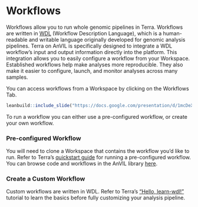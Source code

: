 # Workflows

Workflows allow you to run whole genomic pipelines in Terra. Workflows are written in [WDL](https://openwdl.org/#) (Workflow Description Language), which is a human-readable and writable language originally developed for genomic analysis pipelines. Terra on AnVIL is specifically designed to integrate a WDL workflow's input and output information directly into the platform. This integration allows you to easily configure a workflow from your Workspace. Established workflows help make analyses more reproducible. They also make it easier to configure, launch, and monitor analyses across many samples.

You can access workflows from a Workspace by clicking on the Workflows Tab.

```r
leanbuild::include_slide("https://docs.google.com/presentation/d/1mcDeXSRgfN8LsOKihL4dh_wVmo9gFRlefxcB9zALyqQ/edit#slide=id.gf517266050_0_149")
```

To run a workflow you can either use a pre-configured workflow, or create your own workflow.

### Pre-configured Workflow

You will need to clone a Workspace that contains the workflow you'd like to run. Refer to Terra's [quickstart guide](https://support.terra.bio/hc/en-us/articles/360043454592-Workflows-Quickstart-Part-1-Run-pre-configured-workflow) for running a pre-configured workflow. You can browse code and workflows in the AnVIL library [here](https://anvil.terra.bio/#library/code).
    
### Create a Custom Workflow

Custom workflows are written in WDL. Refer to Terra's ["Hello, learn-wdl!"](https://support.terra.bio/hc/en-us/articles/360037117492-Getting-started-with-WDL) tutorial to learn the basics before fully customizing your analysis pipeline.
